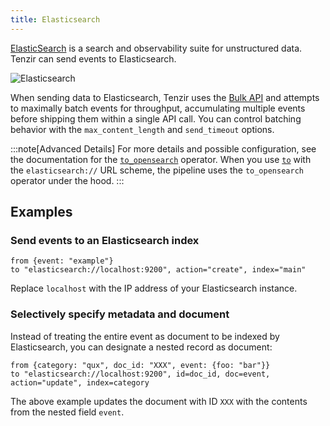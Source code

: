 ```yaml
---
title: Elasticsearch
---
```


[ElasticSearch](https://elastic.co/elasticsearch) is a search and observability
suite for unstructured data. Tenzir can send events to Elasticsearch.

![Elasticsearch](elasticsearch.svg)

When sending data to Elasticsearch, Tenzir uses the [Bulk
API](https://www.elastic.co/guide/en/elasticsearch/reference/current/docs-bulk.html)
and attempts to maximally batch events for throughput, accumulating multiple
events before shipping them within a single API call. You can control batching
behavior with the `max_content_length` and `send_timeout` options.

:::note[Advanced Details]
For more details and possible configuration, see the documentation for the
[`to_opensearch`](../../tql2/operators/to_opensearch.md) operator. When you use
[`to`](../../tql2/operators/to.md) with the `elasticsearch://` URL scheme, the
pipeline uses the `to_opensearch` operator under the hood.
:::

## Examples

### Send events to an Elasticsearch index

```tql
from {event: "example"}
to "elasticsearch://localhost:9200", action="create", index="main"
```

Replace `localhost` with the IP address of your Elasticsearch instance.

### Selectively specify metadata and document

Instead of treating the entire event as document to be indexed by Elasticsearch,
you can designate a nested record as document:

```tql
from {category: "qux", doc_id: "XXX", event: {foo: "bar"}}
to "elasticsearch://localhost:9200", id=doc_id, doc=event, action="update", index=category
```

The above example updates the document with ID `XXX` with the contents from the
nested field `event`.
